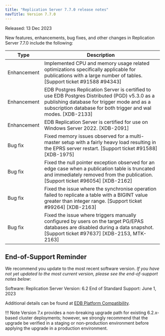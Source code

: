 ```yaml
---
title: "Replication Server 7.7.0 release notes"
navTitle: Version 7.7.0
---
```


Released: 13 Dec 2023

New features, enhancements, bug fixes, and other changes in Replication Server 7.7.0 include the following:

| Type    | Description |
| ------- |------------ |
| Enhancement | Implemented CPU and memory usage related optimizations specifically applicable for publications with a large number of tables. [Support ticket #91588 #94343]                                                 |   
| Enhancement | EDB Postgres Replication Server is certified to use EDB Postgres Distributed (PGD) v5.3.0 as a publishing database for trigger mode and as a subscription database for both trigger and wal modes. [XDB-2133] |   
| Enhancement | EDB Replication Server is certified for use on Windows Server 2022. [XDB-2091]                                                                                                                                |   
| Bug fix     | Fixed memory issues observed for a multi-master setup with a fairly heavy load resulting in the EPRS server restart. [Support ticket #91588]  [XDB-1975]                                                      |   
| Bug fix     | Fixed the null pointer exception observed for an edge case when a publication table is truncated and immediately removed from the publication.  [Support ticket #96054]  [XDB-2162]                           |   
| Bug fix     | Fixed the issue where the synchronise operation failed to replicate a table with a BIGINT value greater than integer range. [Support ticket #99264]  [XDB-2163]                                               |   
| Bug fix     | Fixed the issue where triggers manually configured by users on the target PG/EPAS databases are disabled during a data snapshot. [Support ticket #97637]  [XDB-2153, MTK-2163]                                |   

## End-of-Support Reminder

We recommend you update to the most recent software version. *If you have not yet updated to the most current version, please see the end-of-support notes below*: 

Software: Replication Server 
Version: 6.2
End of Standard Support: June 1, 2023

Additional details can be found at [EDB Platform Compatibility](https://www.enterprisedb.com/resources/platform-compatibility).

!!! Note
    Version 7.x provides a non-breaking upgrade path for existing 6.2.x-based cluster deployments; however, we strongly recommend that the upgrade be verified in a staging or non-production environment before applying the upgrade in a production environment.
